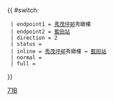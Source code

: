 {{ #switch: {{{format|}}}
  | endpoint1 = [[秀茂坪邨]]秀緻樓
  | endpoint2 = [[藍田公共運輸交匯處|藍田站]]
  | direction = 2
  | status = 
  | inline = [[秀茂坪邨]]秀緻樓 ↔ [[藍田公共運輸交匯處|藍田站]]
  | normal =
  | full =
}}<noinclude>[[Category:九龍專線小巴路線模板|71B]]</noinclude>